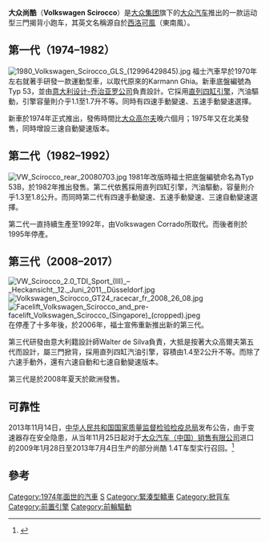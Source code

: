 {{noteTA
|T=zh-hans:大众尚酷;zh-hant:福斯Scirocco;zh-hk:福士Scirocco;
|1=zh-cn:大众;zh-tw:福斯;zh-hk:福士;zh-sg:福士伟根;
}}

{{Infobox Automobile
|name         = 大众尚酷<br/>Volkswagen Scirocco
|manufacturer = [[大众汽车|大众汽车]]
|production   = 1974年-1992年<br />2008年-2017年
|parent_company=[[大众集团|大众集团]]
|image        = 1974-2008 VW SCIROCCO.jpg
|caption = 第一代大众尚酷（左）與第三代（右）
|class        = 雙門[[跑车|跑车]]
|layout       = [[前置前驱|前置前驱]]
|platform     = 
}}
'''大众尚酷'''（'''Volkswagen Scirocco'''）是[[大众集团|大众集团]]旗下的[[大众汽车|大众汽车]]推出的一款运动型三門揭背小跑车，其英文名稱源自於[[西洛可風|西洛可風]]（東南風）。

==第一代（1974–1982）==
{{Infobox automobile
| name = 第一代
| image = File:VW SCIROCCO 1.jpg
| production = 1974–1981（共504,153輛）
| assembly = {{BRD}}[[奧斯納布呂克|奧斯納布呂克]]
| platform = [[大眾集團A平台#A1|大眾集團A1平台]]
| engine = '''[[汽油引擎|汽油引擎]]'''：<br>1093cc  [[直列四缸引擎|I4]]<br />1272cc I4<br />1457 cc I4<br>1471cc I4<br />1588cc I4<br />1715cc I4
| transmission = 4/5速[[手排|手排]]<br />3速[[自排|自排]]
| wheelbase = {{convert|2400|mm|in|1|abbr=on}}<ref name="Autocar1976">{{cite magazine|date=1976-08-07|title=Autotest: Volkswagen Scirocco TS|magazine=[[Autocar_(magazine)|Autocar]] |volume=145|issue=4161|pages=6–10|language=en}}</ref>
| length = {{convert|3880|mm|in|1|abbr=on}}<ref name=Autocar1976/>
| width = {{convert|1625|mm|in|1|abbr=on}}<ref name=Autocar1976/>
| height = {{convert|1310|mm|in|1|abbr=on}}<ref name=Autocar1976/>
| weight = {{convert|750-875|kg|lb|1|abbr=on}}<ref>{{cite web|url=https://www.veikl.com/d/Volkswagen-Scirocco-Brochure-1974-DE-48284/13|title=Volkswagen Scirocco Brochure 1974 DE - Page 13|language=de|access-date=16 April 2021|website=www.veikl.com|archive-date=2021-04-22|archive-url=https://web.archive.org/web/20210422100559/https://www.veikl.com/d/Volkswagen-Scirocco-Brochure-1974-DE-48284/13|dead-url=no}}</ref><ref>{{cite web|url=https://www.veikl.com/d/Volkswagen-Scirocco-Brochure-1977-JP-89125/9|title=Volkswagen Scirocco Brochure 1977 JP - Page 9|language=ja|access-date=16 April 2021|website=www.veikl.com|archive-date=2021-04-21|archive-url=https://web.archive.org/web/20210421232342/https://www.veikl.com/d/Volkswagen-Scirocco-Brochure-1977-JP-89125/9|dead-url=no}}</ref>
| predecessor = {{link-en|大眾Karmann Ghia|Volkswagen Karmann Ghia}}
| related = [[大眾高爾夫|大眾高爾夫]]<br />[[大眾捷達|大眾捷達]]
| designer = [[意大利設計-喬治亞羅公司|意大利設計-喬治亞羅公司]]
}}
[[File:1980_Volkswagen_Scirocco_GLS_(12996429845).jpg|thumb]]
福士汽車早於1970年左右就著手研發一款運動型車，以取代原來的Karmann Ghia。新車底盤編號為Typ 53，並由[[意大利设计-乔治亚罗公司|意大利设计-乔治亚罗公司]]負責設計。它採用[[直列四缸引擎|直列四缸引擎]]，汽油驅動，引擎容量則介乎1.1至1.7升不等。同時有四速手動變速、五速手動變速選擇。

新車於1974年正式推出，發佈時間比[[大众高尔夫|大众高尔夫]]晚六個月；1975年又在北美發售，同時增設三速自動變速版本。

==第二代（1982–1992）==
{{Infobox automobile
| name = 第二代
| image = Volkswagen Scirocco GT at Schaffen Diest 2019.jpg
| production = 1981–1992（共291,497輛）
| assembly = {{BRD}}[[奧斯納布呂克|奧斯納布呂克]]
| successor = {{link-en|大眾Corrado|Volkswagen Corrado}}
| platform = [[大眾集團A平台#A1|大眾集團A平台]]
| engine = 1.3 L [[直列四缸引擎|I4]] [[汽油引擎|汽油]]<br />1.5 L I4 (汽油)<br />1.6 L I4 (汽油)<br />1.7 L I4 (汽油)<br />1.8 L I4 (汽油)
| transmission = {{ubl |4速 [[手排|手排]] |5速 手排 |3速 [[自排|自排]]}}
| wheelbase = {{convert|2400|mm|in|1|abbr=on}}
| length = {{convert|4210|mm|in|1|abbr=on}}
| width = {{convert|1645|mm|in|1|abbr=on}}
| height = {{convert|1305|mm|in|1|abbr=on}}
| weight = 
| related = [[大眾高爾夫|大眾高爾夫]]<br />[[大眾捷達|大眾捷達]]
| designer = Herbert Schäfer
}}
[[File:VW_Scirocco_rear_20080703.jpg|thumb]]
1981年改版時福士把底盤編號命名為Typ 53B，於1982年推出發售。第二代依舊採用直列四缸引擎，汽油驅動，容量則介乎1.3至1.8公升。而同時第二代有四速手動變速、五速手動變速、三速自動變速選擇。

第二代一直持續生產至1992年，由Volkswagen Corrado所取代。而後者則於1995年停產。

==第三代（2008–2017）==
{{Infobox automobile
| name = 第三代
| image = File:VW Scirocco 2.0 TDI Sport (III) – Frontansicht, 12. Juni 2011, Düsseldorf.jpg
| production = 2008–2017
| assembly = {{POR}}[[帕爾梅拉_(塞圖巴爾區)|帕爾梅拉]]
| platform = [[大眾集團A平台#A5_(PQ35)|大众集团A5平台]]
| engine = 1.4 L [[直列四缸引擎|I4]] ([[汽油引擎|汽油]])<br />2.0 L I4 (petrol)<br />2.0 L I4 ([[柴油引擎|柴油]])
| transmission = 6速 [[手排|手排]]<br />6速 [[自排|自排]] (DSG)<br />7速 自排 (DSG)
| wheelbase = {{convert|2578|mm|in|1|abbr=on}}
| length = {{convert|4256|mm|in|1|abbr=on}}
| width = {{convert|1810|mm|in|1|abbr=on}}
| height = {{convert|1404|mm|in|1|abbr=on}}
| weight = {{convert|2862|lb|kg|abbr=on|order=flip}}-{{convert|1450|kg|lb|0|abbr=on}}
| related = [[大众高尔夫|-{zh-tw:大众高尔夫;zh-tw:福斯Golf}-]]<br />[[大众Eos|大众Eos]]<br />
| predecessor = [[Volkswagen_Corrado|Volkswagen Corrado]]
| designer = Walter de Silva<br />Marc Lichte
}}
[[File:VW_Scirocco_2.0_TDI_Sport_(III)_–_Heckansicht,_12._Juni_2011,_Düsseldorf.jpg|thumb]]
[[File:Volkswagen_Scirocco_GT24_racecar_fr_2008_26_08.jpg|thumb]]
[[File:Facelift_Volkswagen_Scirocco_and_pre-facelift_Volkswagen_Scirocco_(Singapore)_(cropped).jpeg|thumb]]
在停產了十多年後，於2006年，福士宣佈重新推出新的第三代。

第三代研發由意大利籍設計師Walter de Silva負責，大抵是按著大众高爾夫第五代而設計，屬三門掀背，採用直列四缸汽油引擎，容積由1.4至2公升不等。而除了六速手動外，還有六速自動和七速自動變速版本。

第三代是於2008年夏天於歐洲發售。

== 可靠性 ==

2013年11月14日，[[中华人民共和国国家质量监督检验检疫总局|中华人民共和国国家质量监督检验检疫总局]]发布公告，由于变速器存在安全隐患，从当年11月25日起对于[[大众汽车（中国）销售有限公司|大众汽车（中国）销售有限公司]]进口的2009年1月28日至2013年7月4日生产的部分尚酷 1.4T车型实行召回。<ref>{{cite web|title=大众汽车（中国）销售有限公司、一汽-大众汽车有限公司、上海大众汽车有限公司召回部分进口和国产大众汽车、部分进口奥迪汽车、部分国产斯柯达汽车|url=http://www.aqsiq.gov.cn/zjxw/zjxw/zjftpxw/201311/t20131114_387257.htm|work=新闻动态|accessdate=2013-11-16|date=2013-11-14|archive-url=https://web.archive.org/web/20131117103712/http://www.aqsiq.gov.cn/zjxw/zjxw/zjftpxw/201311/t20131114_387257.htm|archive-date=2013-11-17|dead-url=yes}}</ref>

==參考==
{{reflist}}

{{模板:大众汽车列表}}

[[Category:1974年面世的汽車|Category:1974年面世的汽車]]
[[Category:大眾車款|S]]
[[Category:緊湊型轎車|Category:緊湊型轎車]]
[[Category:掀背车|Category:掀背车]]
[[Category:前置引擎|Category:前置引擎]]
[[Category:前輪驅動|Category:前輪驅動]]